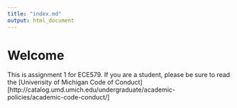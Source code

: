 ```yaml
---
title: "index.md"
output: html_document
---
```


# Welcome

This is assignment 1 for ECE579. If you are a student, please be sure to read the [Univerisity of Michigan Code of Conduct][http://catalog.umd.umich.edu/undergraduate/academic-policies/academic-code-conduct/]